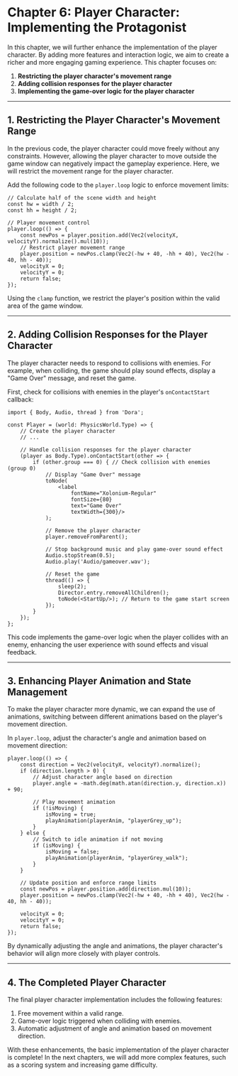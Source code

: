 # Chapter 6: Player Character: Implementing the Protagonist

In this chapter, we will further enhance the implementation of the player character. By adding more features and interaction logic, we aim to create a richer and more engaging gaming experience. This chapter focuses on:

1. **Restricting the player character's movement range**
2. **Adding collision responses for the player character**
3. **Implementing the game-over logic for the player character**

---

## 1. Restricting the Player Character's Movement Range

In the previous code, the player character could move freely without any constraints. However, allowing the player character to move outside the game window can negatively impact the gameplay experience. Here, we will restrict the movement range for the player character.

Add the following code to the `player.loop` logic to enforce movement limits:

```tsx title="Example Code"
// Calculate half of the scene width and height
const hw = width / 2;
const hh = height / 2;

// Player movement control
player.loop(() => {
	const newPos = player.position.add(Vec2(velocityX, velocityY).normalize().mul(10));
	// Restrict player movement range
	player.position = newPos.clamp(Vec2(-hw + 40, -hh + 40), Vec2(hw - 40, hh - 40));
	velocityX = 0;
	velocityY = 0;
	return false;
});
```

Using the `clamp` function, we restrict the player's position within the valid area of the game window.

---

## 2. Adding Collision Responses for the Player Character

The player character needs to respond to collisions with enemies. For example, when colliding, the game should play sound effects, display a "Game Over" message, and reset the game.

First, check for collisions with enemies in the player's `onContactStart` callback:

```tsx title="Example Code"
import { Body, Audio, thread } from 'Dora';

const Player = (world: PhysicsWorld.Type) => {
	// Create the player character
	// ...

	// Handle collision responses for the player character
	(player as Body.Type).onContactStart(other => {
		if (other.group === 0) { // Check collision with enemies (group 0)
			// Display "Game Over" message
			toNode(
				<label
					fontName="Xolonium-Regular"
					fontSize={80}
					text="Game Over"
					textWidth={300}/>
			);

			// Remove the player character
			player.removeFromParent();

			// Stop background music and play game-over sound effect
			Audio.stopStream(0.5);
			Audio.play('Audio/gameover.wav');

			// Reset the game
			thread(() => {
				sleep(2);
				Director.entry.removeAllChildren();
				toNode(<StartUp/>); // Return to the game start screen
			});
		}
	});
};
```

This code implements the game-over logic when the player collides with an enemy, enhancing the user experience with sound effects and visual feedback.

---

## 3. Enhancing Player Animation and State Management

To make the player character more dynamic, we can expand the use of animations, switching between different animations based on the player's movement direction.

In `player.loop`, adjust the character's angle and animation based on movement direction:

```tsx title="Example Code"
player.loop(() => {
	const direction = Vec2(velocityX, velocityY).normalize();
	if (direction.length > 0) {
		// Adjust character angle based on direction
		player.angle = -math.deg(math.atan(direction.y, direction.x)) + 90;

		// Play movement animation
		if (!isMoving) {
			isMoving = true;
			playAnimation(playerAnim, "playerGrey_up");
		}
	} else {
		// Switch to idle animation if not moving
		if (isMoving) {
			isMoving = false;
			playAnimation(playerAnim, "playerGrey_walk");
		}
	}

	// Update position and enforce range limits
	const newPos = player.position.add(direction.mul(10));
	player.position = newPos.clamp(Vec2(-hw + 40, -hh + 40), Vec2(hw - 40, hh - 40));

	velocityX = 0;
	velocityY = 0;
	return false;
});
```

By dynamically adjusting the angle and animations, the player character's behavior will align more closely with player controls.

---

## 4. The Completed Player Character

The final player character implementation includes the following features:

1. Free movement within a valid range.
2. Game-over logic triggered when colliding with enemies.
3. Automatic adjustment of angle and animation based on movement direction.

With these enhancements, the basic implementation of the player character is complete! In the next chapters, we will add more complex features, such as a scoring system and increasing game difficulty.
